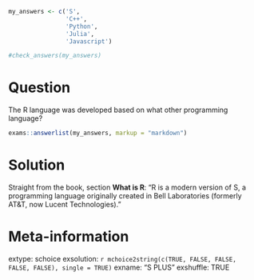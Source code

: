 ```r
my_answers <- c('S', 
                'C++',
                'Python',
                'Julia',
                'Javascript')

#check_answers(my_answers)
```

Question
========

The R language was developed based on what other programming language?

```r
exams::answerlist(my_answers, markup = "markdown")
```

Solution
================

Straight from the book, section **What is R**: "R is a modern version of S, a programming language originally created in Bell Laboratories (formerly AT&T, now Lucent Technologies)."

Meta-information
================
extype: schoice
exsolution: `r mchoice2string(c(TRUE, FALSE, FALSE, FALSE, FALSE), single = TRUE)`
exname: "S PLUS"
exshuffle: TRUE


